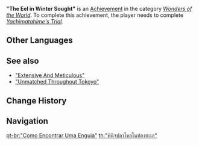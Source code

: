 {{Achievement Infobox
|title        = 
|id           = 81188
|order id     = 1174
|category     = Wonders of the World
|description  = Receive the Jibashiri's acknowledgment.
|requirements = Complete ''[[Yachimatahime's Trial]].''
|primogems    = 5
|tracking     = 
|hidden       = 1
|topic        = 
|type         = Quest
}}
'''"The Eel in Winter Sought"''' is an [[Achievement]] in the category ''[[Wonders of the World]]''. To complete this achievement, the player needs to complete ''[[Yachimatahime's Trial]].''
<!--
==Trivia==

==Video Guides==
{{EVT
|video1   = 
|caption1 = 
}}
-->
==Other Languages==
{{Other Languages
|en      = "The Eel in Winter Sought"
|zhs     = 「明察冬鳗」小锦旗
|zhs_rm  = "Míngchádōngmán" Xiǎo Jǐnqí
|zht     = 「明察冬鰻」小錦旗
|zht_rm  = "Míngchádōngmán" Xiǎo Jǐnqí
|zh_tl   = Little Memorial Flag of "Clear Observation of Winter Eel"
|ja      = 「明察冬鰻」
|ja_rm   = "Meisatsu Touman"{{Assumed}}
|ja_tl   = "Discernment of Winter Eel"{{Sino}}
|ko      = 「명찰 겨울 장어」
|ko_tl   = "Seeking Winter Eel"
|es      = “Como encontrar una anguila en el mar”
|es_tl   = "How to Find an Eel in the Sea"
|fr      = « Comme une anguille en hiver »
|fr_tl   = "Like an Eel in Winter"
|ru      = «Сыскать унаги зимой»
|ru_tl   = "To Find Unagi in Winter"
|th      = "พินิจปลาไหลในท้องทะเล"
|th_rm   = "Phinit Pla Lai Nai Thong Thale"
|th_tl   = 
|vi      = "Cá Chình Mùa Đông"
|vi_tl   = "Winter Eel"
|de      = „Wie man einen Aal im Winter fängt“
|de_tl   = "How to Catch an Eel in Winter"
|id      = "Belut di Musim Dingin"
|id_tl   = "The Eel in Winter"
|pt      = "Como Encontrar Uma Enguia"
|pt_tl   = 
|tr      = “Kışın Avlanan Yılan Balığı”
|tr_tl   = 
|it      = Come trovare un’anguilla d’inverno
|it_tl   = How to Find an Eel in Winter
}}

==See also==
* [["Extensive And Meticulous"]]
* [["Unmatched Throughout Tokoyo"]]

==Change History==
{{Change History|2.4}}
<!--
==References==
{{Reflist}}
-->
==Navigation==
{{Achievement Navbox|Wonders of the World|Quest}}

[[pt-br:"Como Encontrar Uma Enguia"]]
[[th:"พินิจปลาไหลในท้องทะเล"]]